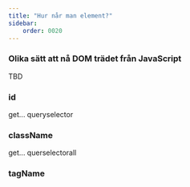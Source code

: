 ```yaml
---
title: "Hur når man element?" 
sidebar:
    order: 0020
---
```



### Olika sätt att nå DOM trädet från JavaScript

TBD

### id

get...
queryselector

### className

get...
querselectorall

### tagName


